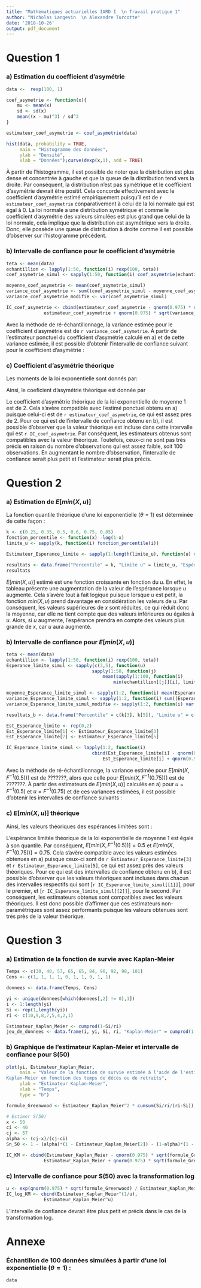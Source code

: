 ```yaml
---
title: "Mathématiques actuarielles IARD I  \n Travail pratique 1"
author: "Nicholas Langevin  \n Alexandre Turcotte"
date: '2018-10-26'
output: pdf_document
---
```


\newpage
# Question 1
### a) Estimation du coefficient d'asymétrie
 
```R
data <-  rexp(100, 1)

coef_asymetrie <- function(x){
    mu <- mean(x)
    sd <- sd(x)
    mean((x - mu)^3) / sd^3 
}

estimateur_coef_asymetrie <- coef_asymetrie(data)

hist(data, probability = TRUE,
     main = "Histogramme des données",
     ylab = "Densité",
     xlab = "Données");curve(dexp(x,1), add = TRUE)
```

À partir de l'histogramme, il est possible de noter que la distribution est plus dense et concentrée à gauche et que la queue de la distribution tend vers la droite. Par conséquent, la distribution n'est pas symétrique et le coefficient d'asymétrie devrait être positif. Cela concorde effectivement avec le coefficient d'asymétrie estimé empiriquement puisqu'il est de `r estimateur_coef_asymetrie` conparativement à celui de la loi normale qui est égal à 0. La loi normale a une distribution symétrique et comme le coefficient d'asymétrie des valeurs simulées est plus grand que celui de la loi normale, cela implique que la distribution est asymétrique vers la droite. Donc, elle possède une queue de distribution à droite comme il est possible d'observer sur l'histogramme précédent.  


\newpage

### b) Intervalle de confiance pour le coefficient d'asymétrie

```R
teta <- mean(data)
echantillion <- lapply(1:50, function(i) rexp(100, teta))
coef_asymetrie_simul <- sapply(1:50, function(i) coef_asymetrie(echantillion[[i]]) )

moyenne_coef_asymetrie <- mean(coef_asymetrie_simul)
variance_coef_asymetrie <- sum((coef_asymetrie_simul - moyenne_coef_asymetrie)^2) / (length(coef_asymetrie_simul)-1)
variance_coef_asymetrie_modifie <- var(coef_asymetrie_simul)

IC_coef_asymetrie <- cbind(estimateur_coef_asymetrie - qnorm(0.975) * sqrt(variance_coef_asymetrie),
              estimateur_coef_asymetrie + qnorm(0.975) * sqrt(variance_coef_asymetrie))
```

Avec la méthode de ré-échantillonnage, la variance estimée pour le coefficient d'asymétrie est de `r variance_coef_asymetrie`. À partir de l'estimateur ponctuel du coefficient d'asymétrie calculé en a) et de cette variance estimée, il est possible d'obtenir l'intervalle de confiance suivant pour le coefficient d'asymétrie : 

\begin{align*}
[`r IC_coef_asymetrie`]
\end{align*}


\newpage

### c) Coefficient d'asymétrie théorique
Les moments de la loi exponentielle sont donnés par:

\begin{minipage}{5cm}
    \begin{align*}
        E[x]   &= \left. M_x^{'}(t) \right|_{t=0} \\
       &= \frac{d}{dt} \left.\left( \frac{\theta}{\theta - t} \right)\right|_{t=0} \\
       &= \left.\left( \frac{\theta}{(\theta - t)^2} \right)\right|_{t=0} \\
       &= \frac{1}{\theta}
    \end{align*}
\end{minipage}
\begin{minipage}{5cm}
    \begin{align*}
        E[x^2] &= \left. M_x^{''}(t) \right|_{t=0} \\
       &= \frac{d}{dt} \left.\left( \frac{\theta}{(\theta - t)^2} \right)\right|_{t=0} \\
       &= \left.\left( \frac{2 \theta}{(\theta - t)^3} \right)\right|_{t=0} \\
       &= \frac{2}{\theta^2}
    \end{align*}
\end{minipage}
\begin{minipage}{5cm}
    \begin{align*}
        E[x^3] &= \left. M_x^{'''}(t) \right|_{t=0} \\
       &= \frac{d}{dt} \left.\left( \frac{2 \theta}{(\theta - t)^3} \right)\right|_{t=0} \\
       &= \left.\left( \frac{6 \theta}{(\theta - t)^4} \right)\right|_{t=0} \\
       &= \frac{6}{\theta^3}
    \end{align*}
\end{minipage}

Ainsi, le coeficient d'asymétrie théorique est donnée par
\begin{align*}
    \gamma 
    &= \frac{E\left[ (x - \mu)^3 \right]}{\sigma^3} \\
    &= \frac{1}{\sigma^3} \left( E[x^3 - 3x^2\mu + 3x\mu^2 - \mu^3] \right) \\
    &= \frac{1}{\sigma^3} \left( E[x^3] - 3\mu E[x^2] + 3\mu^2E[x] - \mu^3  \right) \\
    &= \theta^3 \left[ \frac{6}{\theta^3} - 3 \left(\frac{1}{\theta}\right) \left(\frac{2}{\theta^2}\right) + 3 \left(\frac{1}{\theta}\right)^3 - \left(\frac{1}{\theta}\right)^3 \right] \\
    &= \theta^3 \left[ \frac{6}{\theta^3} - \frac{6}{\theta^3} + \frac{2}{\theta^3} \right] \\
    &= 6 - 6 + 2 \\
    &= 2
\end{align*}

Le coefficient d'asymétrie théorique de la loi exponentielle de moyenne 1 est de 2. Cela s'avère compatible avec l'estimé ponctuel obtenu en a) puisque celui-ci est de `r estimateur_coef_asymetrie`, ce qui est assez près de 2. Pour ce qui est de l'intervalle de confiance obtenu en b), il est possible d'observer que la valeur théorique est incluse dans cette intervalle qui est `r IC_coef_asymetrie`. Par conséquent, les estimateurs obtenus sont compatibles avec la valeur théorique. Toutefois, ceux-ci ne sont pas très précis en raison du nombre d'observations qui est assez faible, soit 100 observations. En augmentant le nombre d'observation, l'intervalle de confiance serait plus petit et l'estimateur serait plus précis.


\newpage

# Question 2
### a) Estimation de $E[min(X,u)]$

La fonction quantile théorique d'une loi exponentielle ($\theta =1$) est déterminée de cette façon :
\begin{align*}
    X 
    &\sim Exp(\theta = 1) \\
    F(x) 
    &= 1 - e^{-\frac{x}{\theta}} \\
    &= 1 - e^{-x} \\
    k 
    &= 1 - e^{-x} \\
    1 - k 
    &= e^{-x} \\
    F_x^{-1}(k) 
    &= x = -ln(1-k) \\
\end{align*}

```R
k <- c(0.25, 0.35, 0.5, 0.6, 0.75, 0.85)
fonction_percentile <- function(x) -log(1-x)
limite_u <- sapply(k, function(i) fonction_percentile(i))

Estimateur_Esperance_limite <- sapply(1:length(limite_u), function(u) mean(sapply(1:100, function(i) min(data[i], limite_u[u]))))   
```

```R
resultats <- data.frame("Percentile" = k, "Limite u" = limite_u, "Espérance limitée" = Estimateur_Esperance_limite)
resultats
```

$E[min(X,u)]$ estimé est une fonction croissante en fonction du $u$. En effet, le tableau présente une augmentation de la valeur de l'espérance lorsque $u$ augmente. Cela s'avère tout à fait logique puisque lorsque $u$ est petit, la fonction $min(X,u)$ prend davantage en considération les valeurs de $u$. Par conséquent, les valeurs supérieures de $x$ sont réduites, ce qui réduit donc la moyenne, car elle ne tient compte que des valeurs inférieures ou égales à $u$. Alors, si $u$ augmente, l'espérance prendra en compte des valeurs plus grande de $x$, car $u$ aura augmenté.


\newpage

### b) Intervalle de confiance pour $E[min(X,u)]$

```R
teta <- mean(data)
echantillion <- lapply(1:50, function(i) rexp(100, teta))
Esperance_limite_simul <- sapply(c(3,5), function(u) 
                                sapply(1:50, function(j) 
                                    mean(sapply(1:100, function(i) 
                                        min(echantillion[[j]][i], limite_u[u])))))

moyenne_Esperance_limite_simul <- sapply(1:2, function(i) mean(Esperance_limite_simul[,i]))
variance_Esperance_limite_simul <- sapply(1:2, function(i) sum((Esperance_limite_simul[,i] - moyenne_Esperance_limite_simul[i])^2) / (length(Esperance_limite_simul[,i])-1))
variance_Esperance_limite_simul_modifie <- sapply(1:2, function(i) var(Esperance_limite_simul[,i]))

resultats_b <- data.frame("Percentile" = c(k[3], k[5]), "Limite u" = c(limite_u[3], limite_u[5]), "Espérance limité" = moyenne_Esperance_limite_simul, "Variance" = variance_Esperance_limite_simul_modifie)

Est_Esperance_limite <- rep(0,2)
Est_Esperance_limite[1] <- Estimateur_Esperance_limite[3]
Est_Esperance_limite[2] <- Estimateur_Esperance_limite[5]

IC_Esperance_limite_simul <- lapply(1:2, function(i) 
                                cbind(Est_Esperance_limite[i] - qnorm(0.975) * sqrt(variance_Esperance_limite_simul[i]),
                                    Est_Esperance_limite[i] + qnorm(0.975) * sqrt(variance_Esperance_limite_simul[i])))
```
Avec la méthode de ré-échantillonnage, la variance estimée pour $E[min(X,F^{-1}(0.5))]$ est de $???????$, alors que celle pour $E[min(X,F^{-1}(0.75))]$ est de $???????$. À partir des estimateurs de $E[min(X,u)]$ calculés en a) pour $u = F^{-1}(0.5)$ et $u = F^{-1}(0.75)$ et de ces variances estimées, il est possible d'obtenir les intervalles de confiance suivants : 

\begin{align*}
[`r IC_Esperance_limite_simul[[1]]`] ,\ pour \ u = F^{-1}(0.5)
\end{align*}
\begin{align*}
[`r IC_Esperance_limite_simul[[2]]`] ,\ pour \ u = F^{-1}(0.75)
\end{align*}


\newpage

### c) $E[min(X,u)]$ théorique
\begin{align*}
    X 
    &\sim Exp(\theta = 1) \\
    S(x) 
    &= e^{-x}, \ où \ x>0 \\
    u
    &=F_x^{-1}(k) = -ln(1-k)\\
    E\left[ min(X,u) \right]
    &=E\left[ X \wedge u \right] \\
    &=\int_{0}^{u} x f_x(x) dx + \int_{0}^{u} u f_x(x) dx \\
    &=\int_{0}^{u} S_x(x) dx \\
    &=\int_{0}^{u} e^{-x} dx  \\
    &=[-e^{-x}]_{0}^{u} \\
    &=1 - e^{-u} \\
    &=1 - e^{-(-ln(1-k))} \\
    &=1 - (1-k) \\
    &= k
\end{align*}
Ainsi, les valeurs théoriques des espérances limitées sont :
\begin{align*}
    E\left[min(X,F_x^{-1}(0.5))\right] = 0.5 \\
    E\left[min(X,F_x^{-1}(0.75))\right] = 0.75
\end{align*}

L'espérance limitée théorique de la loi exponentielle de moyenne 1 est égale à son quantile. Par conséquent,  $E[min(X,F^{-1}(0.5))] = 0.5$ et  $E[min(X,F^{-1}(0.75))] = 0.75$. Cela s'avère compatible avec les valeurs estimées obtenues en a) puisque ceux-ci sont de `r Estimateur_Esperance_limite[3]` et `r Estimateur_Esperance_limite[5]`, ce qui est assez près des valeurs théoriques. Pour ce qui est des intervalles de confiance obtenu en b), il est possible d'observer que les valeurs théoriques sont incluses dans chacun des intervalles respectifs qui sont [`r IC_Esperance_limite_simul[[1]]`], pour le premier, et [`r IC_Esperance_limite_simul[[2]]`], pour le second. Par conséquent, les estimateurs obtenus sont compatibles avec les valeurs théoriques. Il est donc possible d'affirmer que ces estimateurs non-paramétriques sont assez performants puisque les valeurs obtenues sont très près de la valeur théorique.


\newpage
# Question 3
### a) Estimation de la fonction de survie avec Kaplan-Meier
```R
Temps <- c(30, 40, 57, 65, 65, 84, 90, 92, 98, 101) 
Cens <- c(1, 1, 1, 1, 0, 1, 1, 0, 1, 1)

donnees <- data.frame(Temps, Cens)

yi <- unique(donnees[which(donnees[,2] != 0),1])
i <- 1:length(yi)
Si <- rep(1,length(yi))
ri <- c(10,9,8,7,5,4,2,1)

Estimateur_Kaplan_Meier <- cumprod(1-Si/ri)
jeu_de_donnees <- data.frame(i, yi, Si, ri, "Kaplan-Meier" = cumprod(1-Si/ri))

```
\begin{align*}
    \hat{S_n(t)}
    &=\prod_{i=1}^t(1-\frac{S_i}{r_i}) \\
    \hat{Var(\hat{S_n(t))}}
    &=(\hat{S_n(t)})^2\sum_{i=1}^t\frac{S_i}{r_i(S_i-r_i)}
\end{align*}

### b) Graphique de l'estimateur Kaplan-Meier et intervalle de confiance pour S(50)
```R
plot(yi, Estimateur_Kaplan_Meier,
     main = "Valeur de la fonction de survie estimée à l'aide de l'estimateur 
Kaplan-Meier en fonction des temps de décès ou de retraits",
     ylab = "Estimateur Kaplan-Meier",
     xlab = "Temps",
     type = "b")

formule_Greenwood <- Estimateur_Kaplan_Meier^2 * cumsum(Si/ri/(ri-Si))

# Estimer S(50)
x <- 50
ci <- 40
cj <- 57
alpha <- (cj-x)/(cj-ci)
Sn_50 <- 1 - (alpha)*(1 - Estimateur_Kaplan_Meier[2]) - (1-alpha)*(1 - Estimateur_Kaplan_Meier[3])

IC_KM <- cbind(Estimateur_Kaplan_Meier - qnorm(0.975) * sqrt(formule_Greenwood),
              Estimateur_Kaplan_Meier + qnorm(0.975) * sqrt(formule_Greenwood))
```

### c) Intervalle de confiance pour S(50) avec la transformation log
```R
u <- exp(qnorm(0.975) * sqrt(formule_Greenwood) / Estimateur_Kaplan_Meier / log(Estimateur_Kaplan_Meier))
IC_log_KM <- cbind(Estimateur_Kaplan_Meier^(1/u),
              Estimateur_Kaplan_Meier^u)
```

L'intervalle de confiance devrait être plus petit et précis dans le cas de la transformation log.


\newpage
# Annexe
### Échantillon de 100 données simulées à partir d'une loi exponentielle ($\theta =1$) :
```R
data
```







